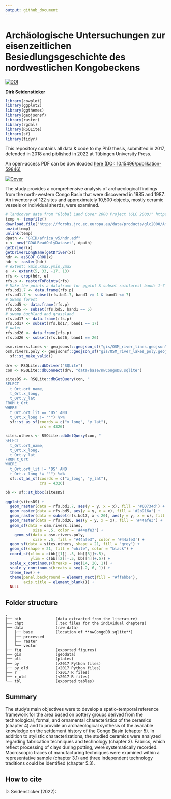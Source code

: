 ```yaml
---
output: github_document
---
```


# Archäologische Untersuchungen zur eisenzeitlichen Besiedlungsgeschichte des nordwestlichen Kongobeckens

[![DOI]()]()


**Dirk Seidensticker**

```r
library(cowplot)
library(ggplot2)
library(ggthemes)
library(geojsonsf)
library(raster)
library(rgdal)
library(RSQLite)
library(sf)
library(tidyr)
```

This repository contains all data & code to my PhD thesis, submitted in 2017, defended in 2018 and piblished in 2022 at Tübingen University Press.

An open-access PDF can be downloaded [here (DOI: 10.15496/publikation-59846)](https://publikationen.uni-tuebingen.de/xmlui/handle/10900/118472)

[![Cover](https://github.com/dirkseidensticker/nwCongo/raw/master/cover.jpg)](https://publikationen.uni-tuebingen.de/xmlui/handle/10900/118472)

The study provides a comprehensive analysis of archaeological findings from the north-western Congo Basin that were discovered in 1985 and 1987. An inventory of 122 sites and approximately 10,500 objects, mostly ceramic vessels or individual sherds, were examined.

```r
# landcover data from "Global Land Cover 2000 Project (GLC 2000)" https://ec.europa.eu/jrc/en/scientific-tool/global-land-cover
temp <- tempfile()
download.file("https://forobs.jrc.ec.europa.eu/data/products/glc2000/Africa_v5_Grid.zip",temp)
unzip(temp)
unlink(temp)
dpath <- "GRID/africa_v5/hdr.adf"
x <- new("GDALReadOnlyDataset", dpath)
getDriver(x)
getDriverLongName(getDriver(x))
hdr <- asSGDF_GROD(x)
hdr <- raster(hdr)
# extent: xmin,xmax,ymin,ymax
e  <- extent(5, 33, -17, 13) 
rfs <- crop(hdr, e) 
rfs.p <- rasterToPoints(rfs)
# Make the points a dataframe for ggplot & subset rainforest bands 1-7
rfs.bd1.7 <- data.frame(rfs.p)
rfs.bd1.7 <- subset(rfs.bd1.7, band1 >= 1 & band1 <= 7)
# Swamp forest
rfs.bd5 <- data.frame(rfs.p)
rfs.bd5 <- subset(rfs.bd5, band1 == 5)
# swamp buchland and grassland
rfs.bd17 <- data.frame(rfs.p)
rfs.bd17 <- subset(rfs.bd17, band1 == 17)
# water
rfs.bd26 <- data.frame(rfs.p)
rfs.bd26 <- subset(rfs.bd26, band1 == 26)

osm.rivers.lines <- geojsonsf::geojson_sf("gis/OSM_river_lines.geojson")
osm.rivers.poly <- geojsonsf::geojson_sf("gis/OSM_river_lakes_poly.geojson") %>%
  sf::st_make_valid()

drv <- RSQLite::dbDriver("SQLite")
con <- RSQLite::dbConnect(drv, "data/base/nwCongoDB.sqlite")

sitesDS <- RSQLite::dbGetQuery(con, "
SELECT 
  t_Ort.ort_name,
  t_Ort.x_long, 
  t_Ort.y_lat 
FROM t_Ort
WHERE 
  t_Ort.ort_lit == 'DS' AND 
  t_Ort.x_long != ''") %>%
  sf::st_as_sf(coords = c("x_long", "y_lat"),
               crs = 4326)

sites.others <- RSQLite::dbGetQuery(con, "
SELECT 
  t_Ort.ort_name,
  t_Ort.x_long, 
  t_Ort.y_lat 
FROM t_Ort
WHERE 
  t_Ort.ort_lit != 'DS' AND 
  t_Ort.x_long != ''") %>%
  sf::st_as_sf(coords = c("x_long", "y_lat"), 
               crs = 4326)

bb <- sf::st_bbox(sitesDS)
```

```r
ggplot(sitesDS) +
  geom_raster(data = rfs.bd1.7, aes(y = y, x = x), fill = '#00734d') + 
  geom_raster(data = rfs.bd5, aes(y = y, x = x), fill = '#2b916a') + 
  geom_raster(data = subset(rfs.bd17, x < 20), aes(y = y, x = x), fill = '#54eeb7') + 
  geom_raster(data = rfs.bd26, aes(y = y, x = x), fill = '#44afe3') + 
  geom_sf(data = osm.rivers.lines, 
            size = .5, color = '#44afe3') + 
    geom_sf(data = osm.rivers.poly, 
            size = .5, fill = "#44afe3", color = '#44afe3') + 
  geom_sf(data = sites.others, shape = 21, fill = "grey") +
  geom_sf(shape = 21, fill = "white", color = "black") + 
  coord_sf(xlim = c(bb[[1]]-.5, bb[[3]]+.5), 
           ylim = c(bb[[2]]-.5, bb[[4]]+.5)) + 
  scale_x_continuous(breaks = seq(14, 20, 1)) + 
  scale_y_continuous(breaks = seq(-2, 6, 1)) + 
  theme_few() + 
  theme(panel.background = element_rect(fill = "#ffebbe"), 
        axis.title = element_blank()) +
  NULL
```

## Folder structure

```{}
.
├── bib               (data extracted from the literature)
├── chpt              (.tex files for the individual chapters)
├── data              (raw data)
│   ├── base          (location of **nwCongoDB.sqlite**)
│   ├── processed
│   ├── raster
│   └── vector
├── fig               (exported figures)
├── gis               (geodata)
├── plt               (plates)
├── py                (>2017 Python files)
├── py_old            (<2017 Python files)
├── r                 (>2017 R files)
├── r_old             (<2017 R files)
└── tbl               (exported tables)
```

## Summary
 
The study’s main objectives were to develop a spatio-temporal reference framework for the area based on pottery groups derived from the technological, formal, and ornamental characteristics of the ceramics (chapter 4) and to provide an archaeological synthesis of the available knowledge on the settlement history of the Congo Basin (chapter 5). In addition to stylistic characterizations, the studied ceramics were analyzed regarding fabrication techniques and technology (chapter 3). Fabrics, which reflect processing of clays during potting, were systematically recorded. Macroscopic traces of manufacturing techniques were examined within a representative sample (chapter 3.1) and three independent technology traditions could be identified (chapter 5.3).

## How to cite

D. Seidensticker (2022): 
